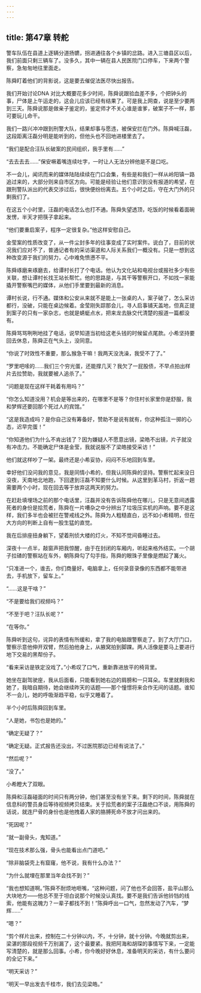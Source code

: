 ```yaml
---
---
---
```

title: 第47章 转舵
---




警车队伍在县道上逐辆分道扬镳，拐进通往各个乡镇的岔路。进入三塘县区以后，我们前面只剩三辆车了。没多久，其中一辆在县人民医院门口停车，下来两个警察，急匆匆地往里面走。

陈舜盯着他们的背影说，这是要去催促法医尽快出报告。

我们开始讨论DNA 对比大概要花多少时间，陈舜说跟验血差不多，个把钟头的事，尸体是上午运走的，这会儿应该已经有结果了。可是我上网查，说是至少要两到三天。陈舜说那是做亲子鉴定的，鉴定师才不关心谁是谁爹，破案子不一样，那可要玩儿命干。

我们一路兴冲冲跟到刑警大队，结果却事与愿违，被保安拦在门外。陈舜喊汪磊，这段距离汪磊分明是能听到的，但他头也不回地进楼里去了。

“我们是配合汪队长破案的民间组织，我手里有……”

“去去去去……”保安噘着嘴连续吐字，一时让人无法分辨他是不是口吃。

不一会儿，闻讯而来的媒体陆陆续续在门口会集，有些是和我们一样从岭阳镇一路追过来的，大部分则来自市区方向。可能是经验让他们意识到没有报道的希望，在跟刑警队派出的代表交涉过后，很快便纷纷离去。五个小时之后，守在大门外的只剩我们了。

在这五个小时里，汪磊的电话怎么也打不通。陈舜失望透顶，吃饭的时候看着面碗发愣，半天才把筷子拿起来。

“他们要重启案子，程序一定很复杂。”他这样安慰自己。

金莹案的性质改变了，从一件尘封多年的往事变成了实时案件。说白了，目前的状况我们应对不了，普通记者有的采访渠道和人际关系我们一概没有。只是一想到这种改变源于我们的努力，心中难免愤懑不平。

陈舜琢磨来琢磨去，给谭村长打了个电话。他认为文化站和电视台或报社多少有些关联，想让谭村长找王站长帮忙。他的思路是，与其干等警察开口，不如找一家能撬开警察嘴巴的媒体，从他们手里要到最新的消息。

谭村长说，行不通。媒体和公安从来就不是能上一张桌的人，案子破了，怎么采访都行，没破，只能在桌边候着。金莹刚失踪那会儿，寻人启事铺天盖地，但真正提到案子的只有一家杂志，也就是蜻蜓点水，把来龙去脉交代清楚的报道一篇都没有。

陈舜骂骂咧咧地挂了电话，说早知道当初给这老头钱的时候留点尾款。小希坚持要回去休息，陈舜正在气头上，没同意。

“你说了时效性不重要，那么猴急干嘛！我两天没洗澡，我受不了了。”

“罗里吧嗦的……我们三个穷光蛋，还能撑几天？我欠了一屁股债，不早点拍出样片去拉赞助，我就要被人追杀了。”

“问题是现在这样干耗着有用吗？”

“你怎么知道没用？机会是等出来的，在哪里不是等？你住村长家里你是舒服，我和梦辉还要回那个死过人的宾馆。”

“这是我造成吗？是你自己没有筹备好，赞助不是说有就有，你这种孤注一掷的心态，迟早完蛋！”

“你知道他们为什么不肯出钱了？因为嫌疑人不愿意出镜，梁皓不出镜，片子就没有冲击力。不能确定尸体是金莹，我就说服不了梁皓接受采访！”

他们就这样吵了一架。最终还是小希妥协，闷闷不乐地回到车里。

幸好他们没问我的意见，我是同情小希的，但我认同陈舜的坚持。警察忙起来没日没夜，天南地北地跑，下回逮到汪磊不知要什么时候。从这里到革马村，折返一趟需要两个小时，现在回去等于放弃这两天的努力。

在赶赴填埋场之前的那个电话里，汪磊并没有告诉陈舜他在哪儿，只是无意间透露死者的身份是拾荒者，陈舜在一片嘈杂之中分辨出了垃圾压实机的声响。要不是这样，我们多半也会被拦在警戒线之外。陈舜为人粗糙直白，远不如小希精明，但在大方向的判断上自有一股生猛的直觉。

我在后排座扭身躺下，望着刑侦大楼的灯火，不知不觉间昏睡过去。

深夜十一点半，敲窗声把我惊醒，由于在封闭的车厢内，听起来格外结实。一个胡子拉碴的警察站在车外，朝陈舜勾了勾手指，陈舜的眼珠子里像是燃起了篝火。

“只准进一个，谁去，你们商量好。电脑拿上，任何录音录像的东西都不能带进去，手机放下，留车上。”

“……这是干啥？”

“不是要给我们视频吗？”

“不至于吧？汪队长呢？”

“在等你。”

陈舜听到这句，诧异的表情有所缓和，拿了我的电脑跟警察走了。到了大厅门口，警察示意他伸开双臂，然后拍他身上，从腋窝拍到脚踝。两人活像是要马上要进行地下交易的黑帮份子。

“看来采访是铁定没戏了。”小希叹了口气，重新靠进放平的椅背里。

她坐在副驾驶座，我从后面看，只能看到她右边的肩膀和一只耳朵。车里就剩我和她了，我暗自期待，她会继续昨天的话题——那个憧憬将来合作无间的话题。谁知不一会儿，她的呼吸渐趋平稳，似乎又睡着了。

半个小时后陈舜回到车里。

“人是她，书包也是她的。”

“确定无疑了？”

“确定无疑。正式报告还没出，不过医院那边已经有说法了。”

“然后呢？”

“没了。”

小希瞪大了双眼。

陈舜和汪磊碰面的时间只有两分钟，他们甚至没有坐下来。剩下的时间，陈舜就在信息科的警员身后等待视频拷贝结束。关于拾荒者的案子汪磊绝口不谈，用陈舜的话说，就连尸骨的身份也是他拽着人家的胳膊死命不放才问出来的。

“死因呢？”

“就一副骨头，鬼知道。”

“现在技术那么强，骨头也能看出点门道吧。”

“除非脑袋壳上有窟窿，他不说，我有什么办法？”

“为什么就埋在那里当年会找不到？”

“我也想知道啊。”陈舜不耐烦地咂嘴，“这种问题，问了他也不会回答，盐平山那么大块地方——他总不至于坦白说那个时候没认真找。要不是我们告诉他铃铛的线索，他能有这魄力？一辈子都找不到！”陈舜呼出一口气，忽然发动了汽车，“梦辉……”

“嗯？”

“剪个样片出来，控制在二十分钟以内，不，十分钟，就十分钟。今晚就剪出来，梁湛的那段视频千万别漏了，这个最要紧。我把阿海和胡琛的事情写下来，一定能写清楚的，就是那么回事。小希，你今晚好好休息，准备明天的采访，有什么要问的全记下来。”

“明天采访？”

“明天一早出发去千桂市，我们去见梁皓。”
